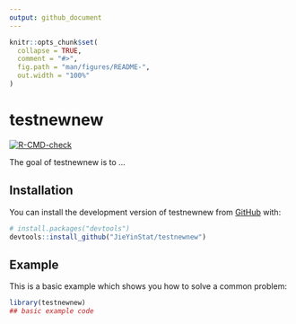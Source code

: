 ```yaml
---
output: github_document
---
```


<!-- README.md is generated from README.Rmd. Please edit that file -->

```r
knitr::opts_chunk$set(
  collapse = TRUE,
  comment = "#>",
  fig.path = "man/figures/README-",
  out.width = "100%"
)
```

# testnewnew

<!-- badges: start -->
[![R-CMD-check](https://github.com/JieYinStat/testnewnew/actions/workflows/R-CMD-check.yaml/badge.svg)](https://github.com/JieYinStat/testnewnew/actions/workflows/R-CMD-check.yaml)
<!-- badges: end -->

The goal of testnewnew is to ...

## Installation

You can install the development version of testnewnew from [GitHub](https://github.com/) with:

``` r
# install.packages("devtools")
devtools::install_github("JieYinStat/testnewnew")
```

## Example

This is a basic example which shows you how to solve a common problem:

```r
library(testnewnew)
## basic example code
```

